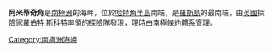 {{unreferenced|time=2013-10-27T04:48:27+00:00}}
{{coord|77|51|S|166|40|E|display=title}}

'''阿米蒂奇角'''是[[南極洲|南極洲]]的海岬，位於[[哈特角半島|哈特角半島]]南端，是[[羅斯島|羅斯島]]的最南端，由[[英國|英國]]探險家[[羅伯特·斯科特|羅伯特·斯科特]]率領的探險隊發現，現時由[[南極條約體系|南極條約體系]]管理。

{{DEFAULTSORT:Cape Armitage}}
[[Category:南極洲海岬|Category:南極洲海岬]]


{{RossIsland-geo-stub}}